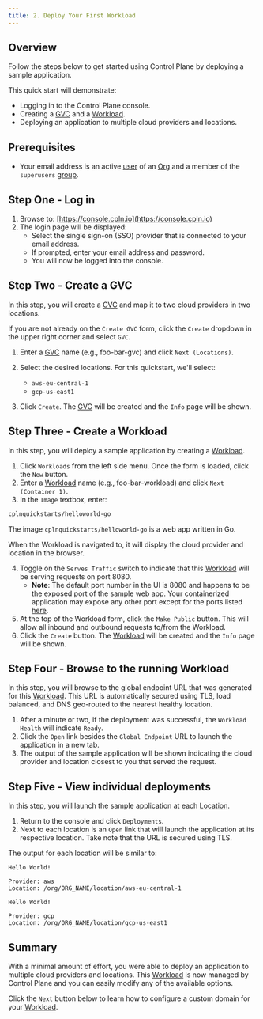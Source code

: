 ```yaml
---
title: 2. Deploy Your First Workload
---
```


## Overview

Follow the steps below to get started using Control Plane by deploying a sample application.

This quick start will demonstrate:

- Logging in to the Control Plane console.
- Creating a [GVC](/reference/gvc) and a [Workload](/reference/workload).
- Deploying an application to multiple cloud providers and locations.

## Prerequisites

- Your email address is an active [user](/reference/user) of an [Org](/reference/org) and
  a member of the `superusers` [group](/reference/group).

## Step One - Log in

1. Browse to: [https://console.cpln.io](https://console.cpln.io)
2. The login page will be displayed:
   - Select the single sign-on (SSO) provider that is connected to your email address.
   - If prompted, enter your email address and password.
   - You will now be logged into the console.

## Step Two - Create a GVC

In this step, you will create a [GVC](/reference/gvc) and map it to two cloud providers
in two locations.

If you are not already on the `Create GVC` form, click the `Create` dropdown in the upper right corner and select `GVC`.

1. Enter a [GVC](/reference/gvc) name (e.g., foo-bar-gvc) and click `Next (Locations)`.

2. Select the desired locations. For this quickstart, we'll select:

   - `aws-eu-central-1`
   - `gcp-us-east1`

3. Click `Create`. The [GVC](/reference/gvc) will be created and the `Info` page will be shown.

## Step Three - Create a Workload

In this step, you will deploy a sample application by creating a [Workload](/reference/workload).

1. Click `Workloads` from the left side menu. Once the form is loaded, click the `New` button.
2. Enter a [Workload](/reference/workload) name (e.g., foo-bar-workload) and click `Next (Container 1)`.
3. In the `Image` textbox, enter:

```bash
cplnquickstarts/helloworld-go
```

<Note>

The image `cplnquickstarts/helloworld-go` is a web app written in Go.

When the Workload is navigated to, it will display the cloud provider and location in the browser.

</Note>

4. Toggle on the `Serves Traffic` switch to indicate that this [Workload](/reference/workload) will be serving requests on port 8080.
   - **Note**: The default port number in the UI is 8080 and happens to be the exposed port of the sample web app. Your containerized application may expose any other port except for the ports listed [here](/reference/workload#ports).
5. At the top of the Workload form, click the `Make Public` button. This will allow all inbound and outbound requests to/from the Workload.
6. Click the `Create` button. The [Workload](/reference/workload) will be created and the `Info` page will be shown.

## Step Four - Browse to the running Workload

In this step, you will browse to the global endpoint URL that was generated for this [Workload](/reference/workload). This URL is automatically secured using TLS, load balanced, and DNS geo-routed to the nearest healthy location.

1. After a minute or two, if the deployment was successful, the `Workload Health` will indicate `Ready`.
2. Click the `Open` link besides the `Global Endpoint` URL to launch the application in a new tab.
3. The output of the sample application will be shown indicating the cloud provider and location closest to you that served the request.

## Step Five - View individual deployments

In this step, you will launch the sample application at each [Location](/reference/location).

1. Return to the console and click `Deployments`.
2. Next to each location is an `Open` link that will launch the application at its respective location. Take note that the URL is secured using TLS.

The output for each location will be similar to:

<CodeGroup>

```text aws-eu-central-1
Hello World!

Provider: aws
Location: /org/ORG_NAME/location/aws-eu-central-1
```

```text gcp-us-east1
Hello World!

Provider: gcp
Location: /org/ORG_NAME/location/gcp-us-east1
```

</CodeGroup>

## Summary

With a minimal amount of effort, you were able to deploy an application to multiple cloud providers and locations. This [Workload](/reference/workload) is now managed by Control Plane and you can easily modify any of the available options.

Click the `Next` button below to learn how to configure a custom domain for your [Workload](/reference/workload).
